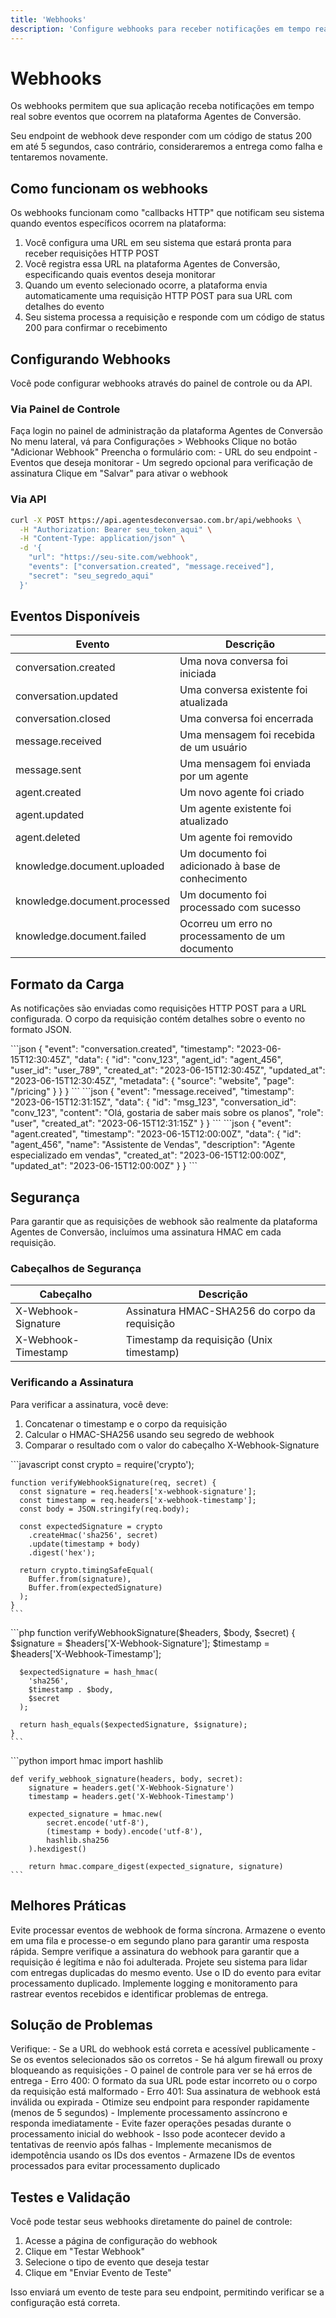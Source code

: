 ```yaml
---
title: 'Webhooks'
description: 'Configure webhooks para receber notificações em tempo real sobre eventos da plataforma'
---
```


# Webhooks

Os webhooks permitem que sua aplicação receba notificações em tempo real sobre eventos que ocorrem na plataforma Agentes de Conversão.

<Info>
  Seu endpoint de webhook deve responder com um código de status 200 em até 5 segundos, caso contrário, consideraremos a entrega como falha e tentaremos novamente.
</Info>

## Como funcionam os webhooks

Os webhooks funcionam como "callbacks HTTP" que notificam seu sistema quando eventos específicos ocorrem na plataforma:

1. Você configura uma URL em seu sistema que estará pronta para receber requisições HTTP POST
2. Você registra essa URL na plataforma Agentes de Conversão, especificando quais eventos deseja monitorar
3. Quando um evento selecionado ocorre, a plataforma envia automaticamente uma requisição HTTP POST para sua URL com detalhes do evento
4. Seu sistema processa a requisição e responde com um código de status 200 para confirmar o recebimento

## Configurando Webhooks

Você pode configurar webhooks através do painel de controle ou da API.

### Via Painel de Controle

<Steps>
  <Step title="Acesse o painel de controle">
    Faça login no painel de administração da plataforma Agentes de Conversão
  </Step>
  <Step title="Navegue até Webhooks">
    No menu lateral, vá para Configurações > Webhooks
  </Step>
  <Step title="Adicione um webhook">
    Clique no botão "Adicionar Webhook"
  </Step>
  <Step title="Configure a URL e os eventos">
    Preencha o formulário com:
    - URL do seu endpoint
    - Eventos que deseja monitorar
    - Um segredo opcional para verificação de assinatura
  </Step>
  <Step title="Salve as configurações">
    Clique em "Salvar" para ativar o webhook
  </Step>
</Steps>

### Via API

```bash
curl -X POST https://api.agentesdeconversao.com.br/api/webhooks \
  -H "Authorization: Bearer seu_token_aqui" \
  -H "Content-Type: application/json" \
  -d '{
    "url": "https://seu-site.com/webhook",
    "events": ["conversation.created", "message.received"],
    "secret": "seu_segredo_aqui"
  }'
```

## Eventos Disponíveis

| Evento | Descrição |
| ------ | --------- |
| conversation.created | Uma nova conversa foi iniciada |
| conversation.updated | Uma conversa existente foi atualizada |
| conversation.closed | Uma conversa foi encerrada |
| message.received | Uma mensagem foi recebida de um usuário |
| message.sent | Uma mensagem foi enviada por um agente |
| agent.created | Um novo agente foi criado |
| agent.updated | Um agente existente foi atualizado |
| agent.deleted | Um agente foi removido |
| knowledge.document.uploaded | Um documento foi adicionado à base de conhecimento |
| knowledge.document.processed | Um documento foi processado com sucesso |
| knowledge.document.failed | Ocorreu um erro no processamento de um documento |

## Formato da Carga

As notificações são enviadas como requisições HTTP POST para a URL configurada. O corpo da requisição contém detalhes sobre o evento no formato JSON.

<Tabs>
  <Tab title="Evento de Conversa">
    ```json
    {
      "event": "conversation.created",
      "timestamp": "2023-06-15T12:30:45Z",
      "data": {
        "id": "conv_123",
        "agent_id": "agent_456",
        "user_id": "user_789",
        "created_at": "2023-06-15T12:30:45Z",
        "updated_at": "2023-06-15T12:30:45Z",
        "metadata": {
          "source": "website",
          "page": "/pricing"
        }
      }
    }
    ```
  </Tab>
  <Tab title="Evento de Mensagem">
    ```json
    {
      "event": "message.received",
      "timestamp": "2023-06-15T12:31:15Z",
      "data": {
        "id": "msg_123",
        "conversation_id": "conv_123",
        "content": "Olá, gostaria de saber mais sobre os planos",
        "role": "user",
        "created_at": "2023-06-15T12:31:15Z"
      }
    }
    ```
  </Tab>
  <Tab title="Evento de Agente">
    ```json
    {
      "event": "agent.created",
      "timestamp": "2023-06-15T12:00:00Z",
      "data": {
        "id": "agent_456",
        "name": "Assistente de Vendas",
        "description": "Agente especializado em vendas",
        "created_at": "2023-06-15T12:00:00Z",
        "updated_at": "2023-06-15T12:00:00Z"
      }
    }
    ```
  </Tab>
</Tabs>

## Segurança

Para garantir que as requisições de webhook são realmente da plataforma Agentes de Conversão, incluímos uma assinatura HMAC em cada requisição.

### Cabeçalhos de Segurança

| Cabeçalho | Descrição |
| --------- | --------- |
| X-Webhook-Signature | Assinatura HMAC-SHA256 do corpo da requisição |
| X-Webhook-Timestamp | Timestamp da requisição (Unix timestamp) |

### Verificando a Assinatura

Para verificar a assinatura, você deve:

1. Concatenar o timestamp e o corpo da requisição
2. Calcular o HMAC-SHA256 usando seu segredo de webhook
3. Comparar o resultado com o valor do cabeçalho X-Webhook-Signature

<Tabs>
  <Tab title="Node.js">
    ```javascript
    const crypto = require('crypto');

    function verifyWebhookSignature(req, secret) {
      const signature = req.headers['x-webhook-signature'];
      const timestamp = req.headers['x-webhook-timestamp'];
      const body = JSON.stringify(req.body);
      
      const expectedSignature = crypto
        .createHmac('sha256', secret)
        .update(timestamp + body)
        .digest('hex');
        
      return crypto.timingSafeEqual(
        Buffer.from(signature),
        Buffer.from(expectedSignature)
      );
    }
    ```
  </Tab>
  <Tab title="PHP">
    ```php
    function verifyWebhookSignature($headers, $body, $secret) {
      $signature = $headers['X-Webhook-Signature'];
      $timestamp = $headers['X-Webhook-Timestamp'];
      
      $expectedSignature = hash_hmac(
        'sha256',
        $timestamp . $body,
        $secret
      );
      
      return hash_equals($expectedSignature, $signature);
    }
    ```
  </Tab>
  <Tab title="Python">
    ```python
    import hmac
    import hashlib

    def verify_webhook_signature(headers, body, secret):
        signature = headers.get('X-Webhook-Signature')
        timestamp = headers.get('X-Webhook-Timestamp')
        
        expected_signature = hmac.new(
            secret.encode('utf-8'),
            (timestamp + body).encode('utf-8'),
            hashlib.sha256
        ).hexdigest()
        
        return hmac.compare_digest(expected_signature, signature)
    ```
  </Tab>
</Tabs>

## Melhores Práticas

<CardGroup cols={2}>
  <Card title="Processamento Assíncrono" icon="clock">
    Evite processar eventos de webhook de forma síncrona. Armazene o evento em uma fila e processe-o em segundo plano para garantir uma resposta rápida.
  </Card>
  <Card title="Verificação de Assinatura" icon="shield-check">
    Sempre verifique a assinatura do webhook para garantir que a requisição é legítima e não foi adulterada.
  </Card>
  <Card title="Idempotência" icon="repeat">
    Projete seu sistema para lidar com entregas duplicadas do mesmo evento. Use o ID do evento para evitar processamento duplicado.
  </Card>
  <Card title="Monitoramento" icon="chart-line">
    Implemente logging e monitoramento para rastrear eventos recebidos e identificar problemas de entrega.
  </Card>
</CardGroup>

## Solução de Problemas

<AccordionGroup>
  <Accordion title="Não estou recebendo eventos">
    Verifique:
    - Se a URL do webhook está correta e acessível publicamente
    - Se os eventos selecionados são os corretos
    - Se há algum firewall ou proxy bloqueando as requisições
    - O painel de controle para ver se há erros de entrega
  </Accordion>
  <Accordion title="Recebo erro 400/401 nas requisições">
    - Erro 400: O formato da sua URL pode estar incorreto ou o corpo da requisição está malformado
    - Erro 401: Sua assinatura de webhook está inválida ou expirada
  </Accordion>
  <Accordion title="As requisições estão demorando muito">
    - Otimize seu endpoint para responder rapidamente (menos de 5 segundos)
    - Implemente processamento assíncrono e responda imediatamente
    - Evite fazer operações pesadas durante o processamento inicial do webhook
  </Accordion>
  <Accordion title="Estou recebendo eventos duplicados">
    - Isso pode acontecer devido a tentativas de reenvio após falhas
    - Implemente mecanismos de idempotência usando os IDs dos eventos
    - Armazene IDs de eventos processados para evitar processamento duplicado
  </Accordion>
</AccordionGroup>

## Testes e Validação

Você pode testar seus webhooks diretamente do painel de controle:

1. Acesse a página de configuração do webhook
2. Clique em "Testar Webhook"
3. Selecione o tipo de evento que deseja testar
4. Clique em "Enviar Evento de Teste"

Isso enviará um evento de teste para seu endpoint, permitindo verificar se a configuração está correta.